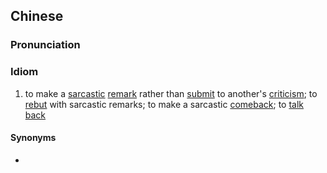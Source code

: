 {{also|反唇相稽}}
==Chinese==
{{zh-forms|s=反唇相稽|t2=反唇相稽}}

===Pronunciation===
{{zh-pron
|m=fǎnchún-xiāngjī
|c=faan2 seon4 soeng1 kai1
|cat=id
}}

===Idiom===
{{zh-idiom}}

# to make a [[sarcastic]] [[remark]] rather than [[submit]] to another's [[criticism]]; to [[rebut]] with sarcastic remarks; to make a sarcastic [[comeback]]; to [[talk back]]

====Synonyms====
* {{zh-l|反脣相譏}}